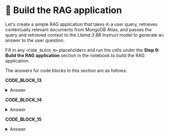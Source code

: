# 👐 Build the RAG application

Let's create a simple RAG application that takes in a user query, retrieves contextually relevant documents from MongoDB Atlas, and passes the query and retrieved context to the _Llama 3 8B Instruct_ model to generate an answer to the user question.

Fill in any `<CODE_BLOCK_N>` placeholders and run the cells under the **Step 9: Build the RAG application** section in the notebook to build the RAG application.

The answers for code blocks in this section are as follows:

**CODE_BLOCK_13**

<details>
<summary>Answer</summary>
<div>
```python
vector_search(user_query)
```
</div>
</details>

**CODE_BLOCK_14**

<details>
<summary>Answer</summary>
<div>
```python
create_prompt(user_query)
```
</div>
</details>

**CODE_BLOCK_15**

<details>
<summary>Answer</summary>
<div>
```python
fw_client.chat.completions.create(
    model=model,
    messages=[{"role": "user", "content": prompt}]
)
```
</div>
</details>